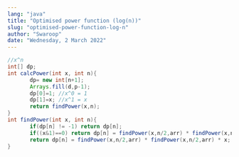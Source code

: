 ```yaml
---
lang: "java"
title: "Optimised power function (log(n))"
slug: "optimised-power-function-log-n"
author: "Swaroop"
date: "Wednesday, 2 March 2022"
---
```

```java
//x^n
int[] dp;
int calcPower(int x, int n){
       dp= new int[n+1];
       Arrays.fill(d,p-1);
       dp[0]=1; //x^0 = 1
       dp[1]=x; //x^1 = x
       return findPower(x,n);
}
int findPower(int x, int n){
       if(dp[n] != -1) return dp[n];
       if((x&1)==0) return dp[n] = findPower(x,n/2,arr) * findPower(x,n/2,arr);             //n is even so x^n = x^(n/2) * x^(n/2)
       return dp[n] = findPower(x,n/2,arr) * findPower(x,n/2,arr) * x;          //n is odd so x^n = x^(n/2) * x^(n/2) * x
}
```